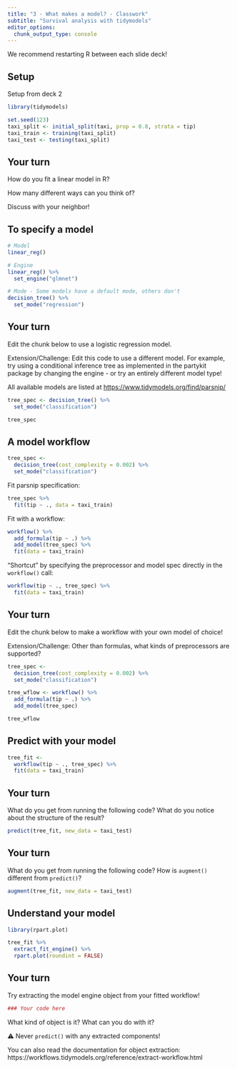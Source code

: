 ```yaml
---
title: "3 - What makes a model? - Classwork"
subtitle: "Survival analysis with tidymodels"
editor_options: 
  chunk_output_type: console
---
```


We recommend restarting R between each slide deck!

## Setup

Setup from deck 2

```r
library(tidymodels)

set.seed(123)
taxi_split <- initial_split(taxi, prop = 0.8, strata = tip)
taxi_train <- training(taxi_split)
taxi_test <- testing(taxi_split)
```

## Your turn

How do you fit a linear model in R?

How many different ways can you think of?

Discuss with your neighbor!

## To specify a model

```r
# Model
linear_reg()

# Engine
linear_reg() %>%
  set_engine("glmnet")

# Mode - Some models have a default mode, others don't
decision_tree() %>% 
  set_mode("regression")
```

## Your turn

Edit the chunk below to use a logistic regression model.

Extension/Challenge: Edit this code to use a different model. For example, try using a conditional inference tree as implemented in the partykit package by changing the engine - or try an entirely different model type!

All available models are listed at <https://www.tidymodels.org/find/parsnip/>

```r
tree_spec <- decision_tree() %>% 
  set_mode("classification")

tree_spec
```

## A model workflow

```r
tree_spec <-
  decision_tree(cost_complexity = 0.002) %>% 
  set_mode("classification")
```

Fit parsnip specification:

```r
tree_spec %>% 
  fit(tip ~ ., data = taxi_train) 
```

Fit with a workflow:

```r
workflow() %>%
  add_formula(tip ~ .) %>%
  add_model(tree_spec) %>%
  fit(data = taxi_train) 
```

"Shortcut" by specifying the preprocessor and model spec directly in the `workflow()` call:

```r
workflow(tip ~ ., tree_spec) %>% 
  fit(data = taxi_train) 
```

## Your turn

Edit the chunk below to make a workflow with your own model of choice!

Extension/Challenge: Other than formulas, what kinds of preprocessors are supported?

```r
tree_spec <-
  decision_tree(cost_complexity = 0.002) %>% 
  set_mode("classification")

tree_wflow <- workflow() %>%
  add_formula(tip ~ .) %>%
  add_model(tree_spec)

tree_wflow
```

## Predict with your model

```r
tree_fit <-
  workflow(tip ~ ., tree_spec) %>% 
  fit(data = taxi_train) 
```

## Your turn

What do you get from running the following code? What do you notice about the structure of the result?

```r
predict(tree_fit, new_data = taxi_test)
```

## Your turn

What do you get from running the following code? How is `augment()` different from `predict()`?

```r
augment(tree_fit, new_data = taxi_test)
```

## Understand your model

```r
library(rpart.plot)

tree_fit %>%
  extract_fit_engine() %>%
  rpart.plot(roundint = FALSE)
```

## Your turn

Try extracting the model engine object from your fitted workflow!

```r
### Your code here

```

What kind of object is it? What can you do with it?

⚠️ Never `predict()` with any extracted components!

You can also read the documentation for object extraction:
https://workflows.tidymodels.org/reference/extract-workflow.html

